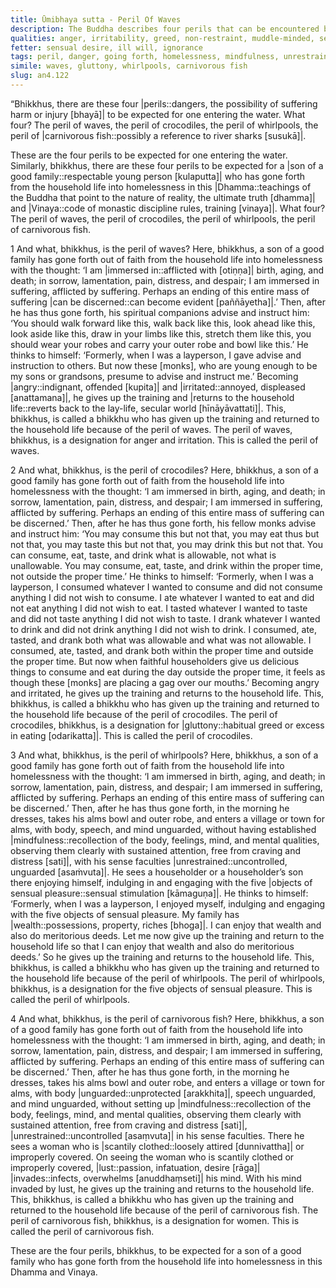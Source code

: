 ```yaml
---
title: Ūmibhaya sutta - Peril Of Waves
description: The Buddha describes four perils that can be encountered by those who have gone forth into homelessness, drawing an analogy to the dangers faced when entering water. These perils are anger and |irritation::waves|, |gluttony::crocodiles|, sensual |pleasures::whirlpools|, and |lust::carnivorous fish|.
qualities: anger, irritability, greed, non-restraint, muddle-minded, sensual desire, passion
fetter: sensual desire, ill will, ignorance
tags: peril, danger, going forth, homelessness, mindfulness, unrestrained sense faculties, women, sensual pleasure, sensual desire, anger, irritation, gluttony, overeating, lust, passion, an, an4
simile: waves, gluttony, whirlpools, carnivorous fish
slug: an4.122
---
```


“Bhikkhus, there are these four |perils::dangers, the possibility of suffering harm or injury [bhayā]| to be expected for one entering the water. What four? The peril of waves, the peril of crocodiles, the peril of whirlpools, the peril of |carnivorous fish::possibly a reference to river sharks [susukā]|.

These are the four perils to be expected for one entering the water. Similarly, bhikkhus, there are these four perils to be expected for a |son of a good family::respectable young person [kulaputta]| who has gone forth from the household life into homelessness in this |Dhamma::teachings of the Buddha that point to the nature of reality, the ultimate truth [dhamma]| and |Vinaya::code of monastic discipline rules, training [vinaya]|. What four? The peril of waves, the peril of crocodiles, the peril of whirlpools, the peril of carnivorous fish.

1 And what, bhikkhus, is the peril of waves? Here, bhikkhus, a son of a good family has gone forth out of faith from the household life into homelessness with the thought: ‘I am |immersed in::afflicted with [otiṇṇa]| birth, aging, and death; in sorrow, lamentation, pain, distress, and despair; I am immersed in suffering, afflicted by suffering. Perhaps an ending of this entire mass of suffering |can be discerned::can become evident [paññāyetha]|.’ Then, after he has thus gone forth, his spiritual companions advise and instruct him: ‘You should walk forward like this, walk back like this, look ahead like this, look aside like this, draw in your limbs like this, stretch them like this, you should wear your robes and carry your outer robe and bowl like this.’ He thinks to himself: ‘Formerly, when I was a layperson, I gave advise and instruction to others. But now these [monks], who are young enough to be my sons or grandsons, presume to advise and instruct me.’ Becoming |angry::indignant, offended [kupita]| and |irritated::annoyed, displeased [anattamana]|, he gives up the training and |returns to the household life::reverts back to the lay-life, secular world [hīnāyāvattati]|. This, bhikkhus, is called a bhikkhu who has given up the training and returned to the household life because of the peril of waves. The peril of waves, bhikkhus, is a designation for anger and irritation. This is called the peril of waves.

2 And what, bhikkhus, is the peril of crocodiles? Here, bhikkhus, a son of a good family has gone forth out of faith from the household life into homelessness with the thought: ‘I am immersed in birth, aging, and death; in sorrow, lamentation, pain, distress, and despair; I am immersed in suffering, afflicted by suffering. Perhaps an ending of this entire mass of suffering can be discerned.’ Then, after he has thus gone forth, his fellow monks advise and instruct him: ‘You may consume this but not that, you may eat thus but not that, you may taste this but not that, you may drink this but not that. You can consume, eat, taste, and drink what is allowable, not what is unallowable. You may consume, eat, taste, and drink within the proper time, not outside the proper time.’ He thinks to himself: ‘Formerly, when I was a layperson, I consumed whatever I wanted to consume and did not consume anything I did not wish to consume. I ate whatever I wanted to eat and did not eat anything I did not wish to eat. I tasted whatever I wanted to taste and did not taste anything I did not wish to taste. I drank whatever I wanted to drink and did not drink anything I did not wish to drink. I consumed, ate, tasted, and drank both what was allowable and what was not allowable. I consumed, ate, tasted, and drank both within the proper time and outside the proper time. But now when faithful householders give us delicious things to consume and eat during the day outside the proper time, it feels as though these [monks] are placing a gag over our mouths.’ Becoming angry and irritated, he gives up the training and returns to the household life. This, bhikkhus, is called a bhikkhu who has given up the training and returned to the household life because of the peril of crocodiles. The peril of crocodiles, bhikkhus, is a designation for |gluttony::habitual greed or excess in eating [odarikatta]|. This is called the peril of crocodiles.

3 And what, bhikkhus, is the peril of whirlpools? Here, bhikkhus, a son of a good family has gone forth out of faith from the household life into homelessness with the thought: ‘I am immersed in birth, aging, and death; in sorrow, lamentation, pain, distress, and despair; I am immersed in suffering, afflicted by suffering. Perhaps an ending of this entire mass of suffering can be discerned.’ Then, after he has thus gone forth, in the morning he dresses, takes his alms bowl and outer robe, and enters a village or town for alms, with body, speech, and mind unguarded, without having established |mindfulness::recollection of the body, feelings, mind, and mental qualities, observing them clearly with sustained attention, free from craving and distress [sati]|, with his sense faculties |unrestrained::uncontrolled, unguarded [asaṁvuta]|. He sees a householder or a householder’s son there enjoying himself, indulging in and engaging with the five |objects of sensual pleasure::sensual stimulation [kāmaguṇa]|. He thinks to himself: ‘Formerly, when I was a layperson, I enjoyed myself, indulging and engaging with the five objects of sensual pleasure. My family has |wealth::possessions, property, riches [bhoga]|. I can enjoy that wealth and also do meritorious deeds. Let me now give up the training and return to the household life so that I can enjoy that wealth and also do meritorious deeds.’ So he gives up the training and returns to the household life. This, bhikkhus, is called a bhikkhu who has given up the training and returned to the household life because of the peril of whirlpools. The peril of whirlpools, bhikkhus, is a designation for the five objects of sensual pleasure. This is called the peril of whirlpools.

4 And what, bhikkhus, is the peril of carnivorous fish? Here, bhikkhus, a son of a good family has gone forth out of faith from the household life into homelessness with the thought: ‘I am immersed in birth, aging, and death; in sorrow, lamentation, pain, distress, and despair; I am immersed in suffering, afflicted by suffering. Perhaps an ending of this entire mass of suffering can be discerned.’ Then, after he has thus gone forth, in the morning he dresses, takes his alms bowl and outer robe, and enters a village or town for alms, with body |unguarded::unprotected [arakkhita]|, speech unguarded, and mind unguarded, without setting up |mindfulness::recollection of the body, feelings, mind, and mental qualities, observing them clearly with sustained attention, free from craving and distress [sati]|, |unrestrained::uncontrolled [asaṃvuta]| in his sense faculties. There he sees a woman who is |scantily clothed::loosely attired [dunnivattha]| or improperly covered. On seeing the woman who is scantily clothed or improperly covered, |lust::passion, infatuation, desire [rāga]| |invades::infects, overwhelms [anuddhaṃseti]| his mind. With his mind invaded by lust, he gives up the training and returns to the household life. This, bhikkhus, is called a bhikkhu who has given up the training and returned to the household life because of the peril of carnivorous fish. The peril of carnivorous fish, bhikkhus, is a designation for women. This is called the peril of carnivorous fish.

These are the four perils, bhikkhus, to be expected for a son of a good family who has gone forth from the household life into homelessness in this Dhamma and Vinaya.